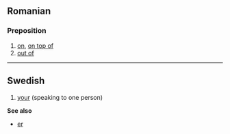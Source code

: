 == Romanian ==
=== Preposition ===

# [[on]], [[on top of]]
# [[out of]]

----
==Swedish==

#[[your]] (speaking to one person)

'''See also'''
*[[er#Swedish|er]]